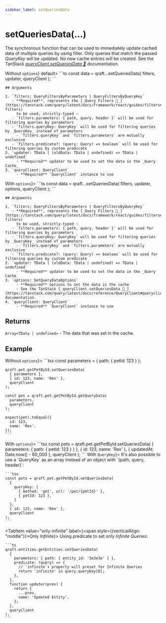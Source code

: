 ```yaml
---
sidebar_label: setQueriesData
---
```



# setQueriesData(...)

The synchronous function that can be used to immediately update cached data of multiple queries by using filter.
Only queries that match the passed _QueryKey_ will be updated. _No_ new cache entries will be created.
See the TanStack [_queryClient.setQueriesData 🌴_](https://tanstack.com/query/latest/docs/reference/QueryClient#queryclientsetqueriesdata) documentation.

<Tabs>
  <TabItem value="without-options" label={<span style={{verticalAlign: 'middle'}}>Without <code>options</code></span>} default>
    ```ts
    const data = qraft.<service>.<operation>.setQueriesData(
      filters,
      updater,
      queryClient
    );
    ```

    ## Arguments

    1. `filters: QueryFiltersByParameters | QueryFiltersByQueryKey`
       - **Required**, represents the [_Query Filters 🌴_](https://tanstack.com/query/latest/docs/framework/react/guides/filters#query-filters)
         to be used, strictly-typed ✨
       - `filters.parameters: { path, query, header }` will be used for filtering queries by parameters
       - `filters.queryKey: QueryKey` will be used for filtering queries by _QueryKey_ instead of parameters
         - `filters.queryKey` and `filters.parameters` are mutually exclusive
       - `filters.predicate?: (query: Query) => boolean` will be used for filtering queries by custom predicate
    2. `updater: TData | (oldData: TData | undefined) => TData | undefined`
         - **Required** updater to be used to set the data in the _Query Cache_
    3. `queryClient: QueryClient`
         - **Required** `QueryClient` instance to use
  </TabItem>
  <TabItem value="with-options" label={<span style={{verticalAlign: 'middle'}}>With <code>options</code></span>}>
    ```ts
    const data = qraft.<service>.<operation>.setQueriesData(
      filters,
      updater,
      options,
      queryClient
    );
    ```

    ## Arguments

    1. `filters: QueryFiltersByParameters | QueryFiltersByQueryKey`
       - **Required**, represents the [_Query Filters 🌴_](https://tanstack.com/query/latest/docs/framework/react/guides/filters#query-filters)
         to be used, strictly-typed ✨
       - `filters.parameters: { path, query, header }` will be used for filtering queries by parameters
       - `filters.queryKey: QueryKey` will be used for filtering queries by _QueryKey_ instead of parameters
         - `filters.queryKey` and `filters.parameters` are mutually exclusive
       - `filters.predicate?: (query: Query) => boolean` will be used for filtering queries by custom predicate
    2. `updater: TData | (oldData: TData | undefined) => TData | undefined`
         - **Required** updater to be used to set the data in the _Query Cache_
    3. `options: SetQueryDataOptions`
         - **Required** options to set the data in the cache
         - See the TanStack [_queryClient.setQueriesData 🌴_](https://tanstack.com/query/latest/docs/reference/QueryClient#queryclientsetquerydata) documentation.
    4. `queryClient: QueryClient`
         - **Required** `QueryClient` instance to use
  </TabItem>
</Tabs>

## Returns

`Array<TData | undefined>` - The data that was set in the cache.

## Example

<Tabs>
  <TabItem value="without-options" label={<span style={{verticalAlign: 'middle'}}>Without <code>options</code></span>}>
    ```tsx
    const parameters = { path: { petId: 123 } };

    qraft.pet.getPetById.setQueriesData(
      { parameters },
      { id: 123, name: 'Rex' },
      queryClient
    );

    const pet = qraft.pet.getPetById.getQueryData(
      parameters,
      queryClient
    );

    expect(pet).toEqual({
      id: 123,
      name: 'Rex',
    });
    ```
  </TabItem>
  <TabItem value="with-options" label={<span style={{verticalAlign: 'middle'}}>With <code>options</code></span>}>
    ```tsx
    const pets = qraft.pet.getPetById.setQueriesData(
      { parameters: { path: { petId: 123 } } },
      { id: 123, name: 'Rex' },
      { updatedAt: Date.now() - 60_000 },
      queryClient
    );
    ```
  </TabItem>
  <TabItem value="with-query-key" label={<span style={{verticalAlign: 'middle'}}>With <code>QueryKey</code></span>}>
    It's also possible to use a `QueryKey` as an array instead of an object with `{path, query, header}`:

    ```tsx
    const pets = qraft.pet.getPetById.setQueriesData(
      {
        queryKey: [
          { method: 'get', url: '/pet/{petId}' },
          { petId: 123 },
        ]
      },
      { id: 123, name: 'Rex' },
      queryClient
    );
    ```
  </TabItem>

  <TabItem value="only-infinite" label={<span style={{verticalAlign: "middle"}}>Only <em>Infinite</em></span>}>
    Using predicate to set only _Infinite Queries_:

    ```ts
    qraft.entities.getEntities.setQueriesData(
      {
        parameters: { path: { entity_id: '3e3e3e' } },
        predicate: (query) => {
          // `infinite`⬇︎ property will preset for Infinite Queries
          return 'infinite' in query.queryKey[0];
        },
      },
      function updater(prev) {
        return {
          ...prev,
          name: 'Updated Entity',
        };
      },
      queryClient
    );
    ```
  </TabItem>
</Tabs>
